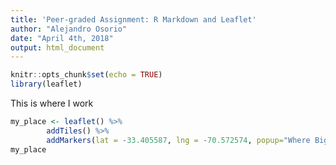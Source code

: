 ```yaml
---
title: 'Peer-graded Assignment: R Markdown and Leaflet'
author: "Alejandro Osorio"
date: "April 4th, 2018"
output: html_document
---
```


```r
knitr::opts_chunk$set(echo = TRUE)
library(leaflet)
```


This is where I work


```r
my_place <- leaflet() %>%
        addTiles() %>%
        addMarkers(lat = -33.405587, lng = -70.572574, popup="Where Big Al works")
my_place
```

